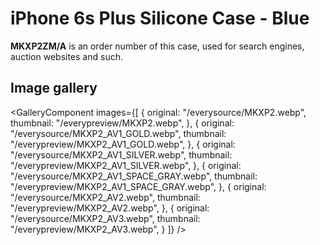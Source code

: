 
# iPhone 6s Plus Silicone Case - Blue

<Callout type='info' emoji='👉🏻'>**MKXP2ZM/A** is an order number of this case, used for search engines, auction websites and such.</Callout>

## Image gallery

<GalleryComponent
    images={[
      {
        original: "/everysource/MKXP2.webp",
        thumbnail: "/everypreview/MKXP2.webp",
      },
      {
        original: "/everysource/MKXP2_AV1_GOLD.webp",
        thumbnail: "/everypreview/MKXP2_AV1_GOLD.webp",
      },
      {
        original: "/everysource/MKXP2_AV1_SILVER.webp",
        thumbnail: "/everypreview/MKXP2_AV1_SILVER.webp",
      },
      {
        original: "/everysource/MKXP2_AV1_SPACE_GRAY.webp",
        thumbnail: "/everypreview/MKXP2_AV1_SPACE_GRAY.webp",
      },
      {
        original: "/everysource/MKXP2_AV2.webp",
        thumbnail: "/everypreview/MKXP2_AV2.webp",
      },
      {
        original: "/everysource/MKXP2_AV3.webp",
        thumbnail: "/everypreview/MKXP2_AV3.webp",
      }
    ]}
  />
